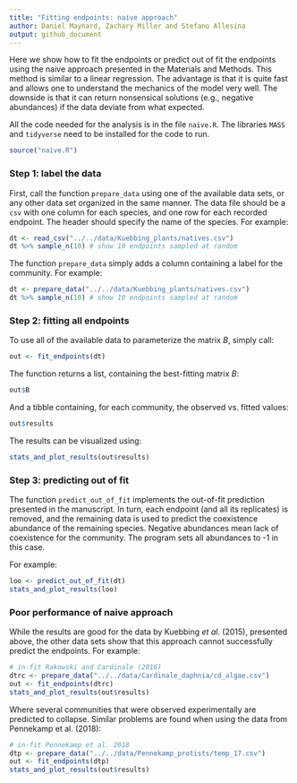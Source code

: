 ```yaml
---
title: "Fitting endpoints: naive approach"
author: Daniel Maynard, Zachary Miller and Stefano Allesina
output: github_document
---
```


Here we show how to fit the endpoints or predict out of fit the endpoints using the naive approach presented in the Materials and Methods. This method is similar to a linear regression. The advantage is that it is quite fast and allows one to understand the mechanics of the model very well. The downside is that it can return nonsensical solutions (e.g., negative abundances) if the data deviate from what expected. 

All the code needed for the analysis is in the file `naive.R`. The libraries `MASS` and `tidyverse` need to be installed for the code to run. 

```r
source("naive.R")
```


### Step 1: label the data

First, call the function `prepare_data` using one of the available data sets, or any other data set organized in the same manner. The data file should be a `csv` with one column for each species, and one row for each recorded endpoint. The header should specify the name of the species. For example:

```r
dt <- read_csv("../../data/Kuebbing_plants/natives.csv")
dt %>% sample_n(10) # show 10 endpoints sampled at random
```

The function `prepare_data` simply adds a column containing a label for the community. For example:

```r
dt <- prepare_data("../../data/Kuebbing_plants/natives.csv")
dt %>% sample_n(10) # show 10 endpoints sampled at random
```

### Step 2: fitting all endpoints

To use all of the available data to parameterize the matrix $B$, simply call:

```r
out <- fit_endpoints(dt)
```

The function returns a list, containing the best-fitting matrix $B$:

```r
out$B
```

And a tibble containing, for each community, the observed vs. fitted values:

```r
out$results
```

The results can be visualized using:

```r
stats_and_plot_results(out$results)
```

### Step 3: predicting out of fit

The function `predict_out_of_fit` implements the out-of-fit prediction presented in the manuscript. In turn, each endpoint (and all its replicates) is removed, and the remaining data is used to predict the coexistence abundance of the remaining species. Negative abundances mean lack of coexistence for the community. The program sets all abundances to -1 in this case.

For example:

```r
loo <- predict_out_of_fit(dt)
stats_and_plot_results(loo)
```

### Poor performance of naive approach

While the results are good for the data by Kuebbing *et al.* (2015), presented above, the other data sets show that this approach cannot successfully predict the endpoints. For example:

```r
# in-fit Rakowski and Cardinale (2016)
dtrc <- prepare_data("../../data/Cardinale_daphnia/cd_algae.csv")
out <- fit_endpoints(dtrc)
stats_and_plot_results(out$results) 
```

Where several communities that were observed experimentally are predicted to collapse. Similar problems are found when using the data from Pennekamp et al. (2018):

```r
# in-fit Pennekamp et al. 2018
dtp <- prepare_data("../../data/Pennekamp_protists/temp_17.csv")
out <- fit_endpoints(dtp)
stats_and_plot_results(out$results) 
```



